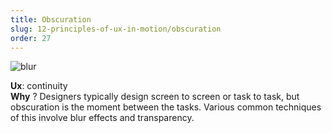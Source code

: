 ```yaml
---
title: Obscuration
slug: 12-principles-of-ux-in-motion/obscuration
order: 27
---
```


<SlideTemplate title="Principle 9: Obscuration">

![blur](/gif/ux_blur.gif)

**Ux**: continuity  
**Why** ? Designers typically design screen to screen or task to task, but obscuration is the moment between the tasks. Various common techniques of this involve blur effects and transparency.

</SlideTemplate>

